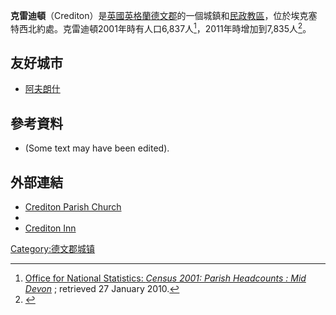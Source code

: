 {{Infobox UK place
|latitude= 50.791
|longitude= -3.656
|country = England
|official_name= Crediton
| population = 7,835
| population_ref = ''(2011)''
|civil_parish= Crediton
 |shire_county = [[德文郡|德文郡]]
|shire_district= [[Mid_Devon|Mid Devon]]
|region= 西南英格蘭
|os_grid_reference = SS837005
|dial_code= 01363
|post_town= CREDITON
|postcode_area= EX
|postcode_district= EX17
|constituency_westminster= [[Central_Devon|Central Devon]]
|static_image=[[File:Church_of_The_Holy_Cross,_Crediton.jpg|220px]]
|static_image_caption=}}
'''克雷迪頓'''（Crediton）是[[英國|英國]][[英格蘭|英格蘭]][[德文郡|德文郡]]的一個城鎮和[[民政教區|民政教區]]，位於埃克塞特西北約{{convert|7|mi}}處。克雷迪頓2001年時有人口6,837人<ref>[http://www.neighbourhood.statistics.gov.uk/dissemination/viewFullDataset.do?instanceSelection=03070&productId=779&$ph=60_61&datasetInstanceId=3070&startColumn=1&numberOfColumns=8&containerAreaId=790361 Office for National Statistics: ''Census 2001: Parish Headcounts : Mid Devon''] {{Wayback|url=http://www.neighbourhood.statistics.gov.uk/dissemination/viewFullDataset.do?instanceSelection=03070&productId=779&$ph=60_61&datasetInstanceId=3070&startColumn=1&numberOfColumns=8&containerAreaId=790361 |date=20160303215341 }}; retrieved 27 January 2010.</ref>，2011年時增加到7,835人<ref>{{cite web|url=http://www.citypopulation.de/php/uk-england-southwestengland.php?cityid=E34000416|title=Town population 2011|accessdate=22 February 2015|archive-date=2019-04-28|archive-url=https://web.archive.org/web/20190428075958/http://www.citypopulation.de/php/uk-england-southwestengland.php?cityid=E34000416|dead-url=no}}</ref>。
==友好城市==
* {{FRA}} [[阿夫朗什|阿夫朗什]]
==參考資料==
{{Reflist}}
* {{EB1911|wstitle=Crediton}} (Some text may have been edited).
==外部連結==
* [http://www.creditonparishchurch.org.uk Crediton Parish Church ] {{Wayback|url=http://www.creditonparishchurch.org.uk/ |date=20201208211653 }}
*{{dmoz|/Regional/Europe/United_Kingdom/England/Devon/Crediton/|Crediton}}
* [http://www.crediton-inn.co.uk Crediton Inn] {{Wayback|url=http://www.crediton-inn.co.uk/ |date=20201124040413 }}
[[Category:德文郡城镇|Category:德文郡城镇]]